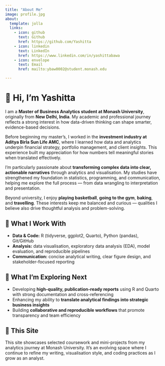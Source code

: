 ```yaml
---
title: "About Me"
image: profile.jpg
about:
  template: jolla
  links:
    - icon: github
      text: Github
      href: https://github.com/Yashitta
    - icon: linkedin
      text: LinkedIn
      href: https://www.linkedin.com/in/yashittabawa
    - icon: envelope
      text: Email
      href: mailto:ybaw0002@student.monash.edu

---
```


# 👋 Hi, I'm Yashitta

I am a **Master of Business Analytics student at Monash University**, originally from **New Delhi, India**. My academic and professional journey reflects a strong interest in how data-driven thinking can shape smarter, evidence-based decisions.  

Before beginning my master’s, I worked in the **investment industry at Aditya Birla Sun Life AMC**, where I learned how data and analytics underpin financial strategy, portfolio management, and client insights. This experience built my appreciation for how numbers tell meaningful stories when translated effectively.  

I’m particularly passionate about **transforming complex data into clear, actionable narratives** through analytics and visualisation. My studies have strengthened my foundation in statistics, programming, and communication, helping me explore the full process — from data wrangling to interpretation and presentation.  

Beyond university, I enjoy **playing basketball**, **going to the gym**, **baking**, and **travelling**. These interests keep me balanced and curious — qualities I believe also drive thoughtful analysis and problem-solving.  

## 🧰 What I Work With

- **Data & Code:** R (tidyverse, ggplot2, Quarto), Python (pandas), Git/GitHub  
- **Analysis:** data visualisation, exploratory data analysis (EDA), model evaluation, and reproducible pipelines  
- **Communication:** concise analytical writing, clear figure design, and stakeholder-focused reporting  

## 🎯 What I’m Exploring Next

- Developing **high-quality, publication-ready reports** using R and Quarto with strong documentation and cross-referencing  
- Enhancing my ability to **translate analytical findings into strategic business insights**  
- Building **collaborative and reproducible workflows** that promote transparency and team efficiency  

## 📌 This Site

This site showcases selected coursework and mini-projects from my analytics journey at Monash University. It’s an evolving space where I continue to refine my writing, visualisation style, and coding practices as I grow as an analyst.  
